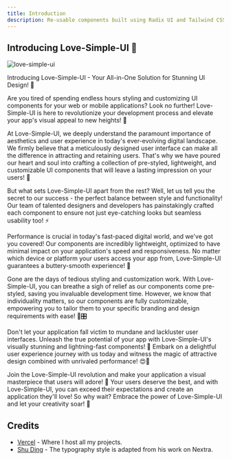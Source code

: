```yaml
---
title: Introduction
description: Re-usable components built using Radix UI and Tailwind CSS.
---
```


## Introducing Love-Simple-UI 🎉

![love-simple-ui](https://user-images.githubusercontent.com/77252075/239666261-f2292f5a-8a31-4fbc-92a7-651c2920143c.png)

Introducing Love-Simple-UI - Your All-in-One Solution for Stunning UI Design! 🚀

Are you tired of spending endless hours styling and customizing UI components for your web or mobile applications? Look no further! Love-Simple-UI is here to revolutionize your development process and elevate your app's visual appeal to new heights! 💖

At Love-Simple-UI, we deeply understand the paramount importance of aesthetics and user experience in today's ever-evolving digital landscape. We firmly believe that a meticulously designed user interface can make all the difference in attracting and retaining users. That's why we have poured our heart and soul into crafting a collection of pre-styled, lightweight, and customizable UI components that will leave a lasting impression on your users! 💯

But what sets Love-Simple-UI apart from the rest? Well, let us tell you the secret to our success - the perfect balance between style and functionality! Our team of talented designers and developers has painstakingly crafted each component to ensure not just eye-catching looks but seamless usability too! ⚡️

Performance is crucial in today's fast-paced digital world, and we've got you covered! Our components are incredibly lightweight, optimized to have minimal impact on your application's speed and responsiveness. No matter which device or platform your users access your app from, Love-Simple-UI guarantees a buttery-smooth experience! 📱

Gone are the days of tedious styling and customization work. With Love-Simple-UI, you can breathe a sigh of relief as our components come pre-styled, saving you invaluable development time. However, we know that individuality matters, so our components are fully customizable, empowering you to tailor them to your specific branding and design requirements with ease! 🎨🎛️

Don't let your application fall victim to mundane and lackluster user interfaces. Unleash the true potential of your app with Love-Simple-UI's visually stunning and lightning-fast components! 🌟 Embark on a delightful user experience journey with us today and witness the magic of attractive design combined with unrivaled performance! 😍💪

Join the Love-Simple-UI revolution and make your application a visual masterpiece that users will adore! 🌈 Your users deserve the best, and with Love-Simple-UI, you can exceed their expectations and create an application they'll love! So why wait? Embrace the power of Love-Simple-UI and let your creativity soar! 🎉


## Credits

- [Vercel](https://vercel.com) - Where I host all my projects.
- [Shu Ding](https://shud.in) - The typography style is adapted from his work on Nextra.
